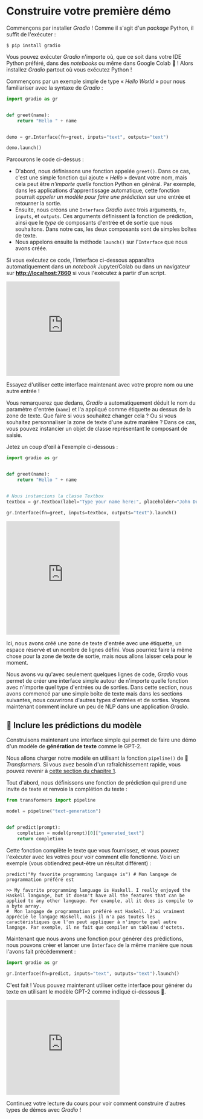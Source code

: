 # Construire votre première démo

Commençons par installer *Gradio* ! Comme il s'agit d'un *package* Python, il suffit de l'exécuter :

`$ pip install gradio `

Vous pouvez exécuter *Gradio* n'importe où, que ce soit dans votre IDE Python préféré, dans des *notebooks* ou même dans Google Colab 🤯 !
Alors installez *Gradio* partout où vous exécutez Python !

Commençons par un exemple simple de type « *Hello World* » pour nous familiariser avec la syntaxe de *Gradio*  :

```py
import gradio as gr


def greet(name):
    return "Hello " + name


demo = gr.Interface(fn=greet, inputs="text", outputs="text")

demo.launch()
```

Parcourons le code ci-dessus :

- D'abord, nous définissons une fonction appelée `greet()`. Dans ce cas, c'est une simple fonction qui ajoute « *Hello* » devant votre nom, mais cela peut être *n'importe quelle* fonction Python en général. Par exemple, dans les applications d'apprentissage automatique, cette fonction pourrait *appeler un modèle pour faire une prédiction* sur une entrée et retourner la sortie.
- Ensuite, nous créons une `Interface` *Gradio* avec trois arguments, `fn`, `inputs`, et `outputs`. Ces arguments définissent la fonction de prédiction, ainsi que le _type_ de composants d'entrée et de sortie que nous souhaitons. Dans notre cas, les deux composants sont de simples boîtes de texte. 
- Nous appelons ensuite la méthode `launch()` sur l'`Interface` que nous avons créée. 

Si vous exécutez ce code, l'interface ci-dessous apparaîtra automatiquement dans un *notebook* Jupyter/Colab ou dans un navigateur sur **[http://localhost:7860](http://localhost:7860/)** si vous l'exécutez à partir d'un script.

<iframe src="https://hf.space/gradioiframe/course-demos/hello-world/+" frameBorder="0" height="250" title="Gradio app" class="container p-0 flex-grow space-iframe" allow="accelerometer; ambient-light-sensor; autoplay; battery; camera; document-domain; encrypted-media; fullscreen; geolocation; gyroscope; layout-animations; legacy-image-formats; magnetometer; microphone; midi; oversized-images; payment; picture-in-picture; publickey-credentials-get; sync-xhr; usb; vr ; wake-lock; xr-spatial-tracking" sandbox="allow-forms allow-modals allow-popups allow-popups-to-escape-sandbox allow-same-origin allow-scripts allow-downloads"></iframe>

Essayez d'utiliser cette interface maintenant avec votre propre nom ou une autre entrée !

Vous remarquerez que dedans, *Gradio* a automatiquement déduit le nom du paramètre d'entrée (`name`) et l'a appliqué comme étiquette au dessus de la zone de texte. Que faire si vous souhaitez changer cela ?
Ou si vous souhaitez personnaliser la zone de texte d'une autre manière ? Dans ce cas, vous pouvez instancier un objet de classe représentant le composant de saisie. 

Jetez un coup d'œil à l'exemple ci-dessous :

```py
import gradio as gr


def greet(name):
    return "Hello " + name


# Nous instancions la classe Textbox
textbox = gr.Textbox(label="Type your name here:", placeholder="John Doe", lines=2)

gr.Interface(fn=greet, inputs=textbox, outputs="text").launch()
```

<iframe src="https://hf.space/gradioiframe/course-demos/hello-world-custom/+" frameBorder="0" height="300" title="Gradio app" class="container p-0 flex-grow space-iframe" allow="accelerometer; ambient-light-sensor; autoplay; battery; camera; document-domain; encrypted-media; fullscreen; geolocation; gyroscope; layout-animations; legacy-image-formats; magnetometer; microphone; midi; oversized-images; payment; picture-in-picture; publickey-credentials-get; sync-xhr; usb; vr ; wake-lock; xr-spatial-tracking" sandbox="allow-forms allow-modals allow-popups allow-popups-to-escape-sandbox allow-same-origin allow-scripts allow-downloads"></iframe>

Ici, nous avons créé une zone de texte d'entrée avec une étiquette, un espace réservé et un nombre de lignes défini.
Vous pourriez faire la même chose pour la zone de texte de sortie, mais nous allons laisser cela pour le moment.

Nous avons vu qu'avec seulement quelques lignes de code, *Gradio* vous permet de créer une interface simple autour de n'importe quelle fonction 
avec n'importe quel type d'entrées ou de sorties. Dans cette section, nous avons commencé par une simple boîte de texte mais dans les sections suivantes, nous couvrirons d'autres types d'entrées et de sorties. Voyons maintenant comment inclure un peu de NLP dans une application *Gradio*.


## 🤖 Inclure les prédictions du modèle

Construisons maintenant une interface simple qui permet de faire une démo d'un modèle de **génération de texte** comme le GPT-2.

Nous allons charger notre modèle en utilisant la fonction `pipeline()` de 🤗 *Transformers*. 
Si vous avez besoin d'un rafraîchissement rapide, vous pouvez revenir à [cette section du chapitre 1](/course/fr/chapter1/3#text-generation).   

Tout d'abord, nous définissons une fonction de prédiction qui prend une invite de texte et renvoie la complétion du texte :

```py
from transformers import pipeline

model = pipeline("text-generation")


def predict(prompt):
    completion = model(prompt)[0]["generated_text"]
    return completion
```

Cette fonction complète le texte que vous fournissez, et vous pouvez l'exécuter avec les votres pour voir comment elle fonctionne. Voici un exemple (vous obtiendrez peut-être un résultat différent) :


```
predict("My favorite programming language is") # Mon langage de programmation préféré est
```

```
>> My favorite programming language is Haskell. I really enjoyed the Haskell language, but it doesn't have all the features that can be applied to any other language. For example, all it does is compile to a byte array.
#  Mon langage de programmation préféré est Haskell. J'ai vraiment apprécié le langage Haskell, mais il n'a pas toutes les caractéristiques que l'on peut appliquer à n'importe quel autre langage. Par exemple, il ne fait que compiler un tableau d'octets.
```

Maintenant que nous avons une fonction pour générer des prédictions, nous pouvons créer et lancer une `Interface` de la même manière que nous l'avons fait précédemment :

```py
import gradio as gr

gr.Interface(fn=predict, inputs="text", outputs="text").launch()
```


C'est fait ! Vous pouvez maintenant utiliser cette interface pour générer du texte en utilisant le modèle GPT-2 comme indiqué ci-dessous 🤯.

<iframe src="https://hf.space/gradioiframe/course-demos/gpt-2/+" frameBorder="0" height="250" title="Gradio app" class="container p-0 flex-grow space-iframe" allow="accelerometer; ambient-light-sensor; autoplay; battery; camera; document-domain; encrypted-media; fullscreen; geolocation; gyroscope; layout-animations; legacy-image-formats; magnetometer; microphone; midi; oversized-images; payment; picture-in-picture; publickey-credentials-get; sync-xhr; usb; vr ; wake-lock; xr-spatial-tracking" sandbox="allow-forms allow-modals allow-popups allow-popups-to-escape-sandbox allow-same-origin allow-scripts allow-downloads"></iframe>

Continuez votre lecture du cours pour voir comment construire d'autres types de démos avec *Gradio* !